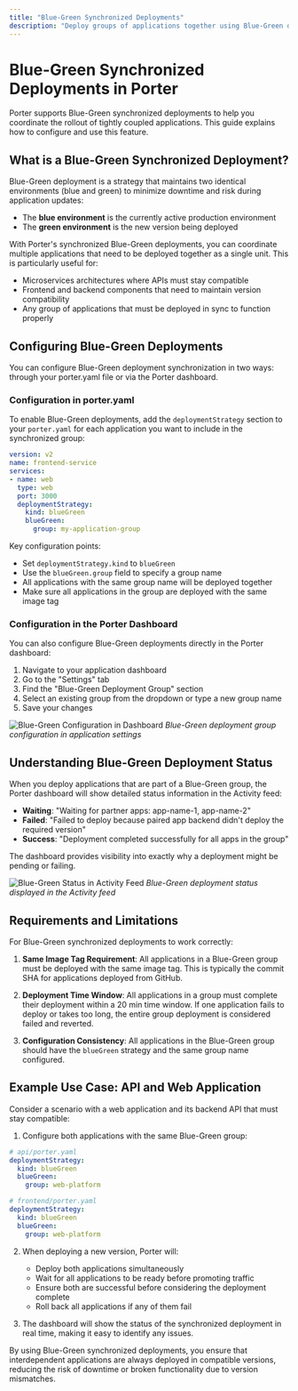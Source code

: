 ```yaml
---
title: "Blue-Green Synchronized Deployments"
description: "Deploy groups of applications together using Blue-Green deployment strategy"
---
```


# Blue-Green Synchronized Deployments in Porter

Porter supports Blue-Green synchronized deployments to help you coordinate the rollout of tightly coupled applications. This guide explains how to configure and use this feature.

## What is a Blue-Green Synchronized Deployment?

Blue-Green deployment is a strategy that maintains two identical environments (blue and green) to minimize downtime and risk during application updates:

- The **blue environment** is the currently active production environment
- The **green environment** is the new version being deployed

With Porter's synchronized Blue-Green deployments, you can coordinate multiple applications that need to be deployed together as a single unit. This is particularly useful for:

- Microservices architectures where APIs must stay compatible
- Frontend and backend components that need to maintain version compatibility
- Any group of applications that must be deployed in sync to function properly

## Configuring Blue-Green Deployments

You can configure Blue-Green deployment synchronization in two ways: through your porter.yaml file or via the Porter dashboard.

### Configuration in porter.yaml

To enable Blue-Green deployments, add the `deploymentStrategy` section to your `porter.yaml` for each application you want to include in the synchronized group:

```yaml
version: v2
name: frontend-service
services:
- name: web
  type: web
  port: 3000
  deploymentStrategy:
    kind: blueGreen
    blueGreen:
      group: my-application-group
```

Key configuration points:
- Set `deploymentStrategy.kind` to `blueGreen`
- Use the `blueGreen.group` field to specify a group name
- All applications with the same group name will be deployed together
- Make sure all applications in the group are deployed with the same image tag

### Configuration in the Porter Dashboard

You can also configure Blue-Green deployments directly in the Porter dashboard:

1. Navigate to your application dashboard
2. Go to the "Settings" tab
3. Find the "Blue-Green Deployment Group" section
4. Select an existing group from the dropdown or type a new group name
5. Save your changes

![Blue-Green Configuration in Dashboard](/images/deploying-applications/bluegreen-dashboard-configure.png)
*Blue-Green deployment group configuration in application settings*

## Understanding Blue-Green Deployment Status

When you deploy applications that are part of a Blue-Green group, the Porter dashboard will show detailed status information in the Activity feed:

- **Waiting**: "Waiting for partner apps: app-name-1, app-name-2"
- **Failed**: "Failed to deploy because paired app backend didn't deploy the required version"
- **Success**: "Deployment completed successfully for all apps in the group"

The dashboard provides visibility into exactly why a deployment might be pending or failing.

![Blue-Green Status in Activity Feed](/images/blue-green/bg-activity-feed-status.png)
*Blue-Green deployment status displayed in the Activity feed*

## Requirements and Limitations

For Blue-Green synchronized deployments to work correctly:

1. **Same Image Tag Requirement**: All applications in a Blue-Green group must be deployed with the same image tag. This is typically the commit SHA for applications deployed from GitHub.

2. **Deployment Time Window**: All applications in a group must complete their deployment within a 20 min time window. If one application fails to deploy or takes too long, the entire group deployment is considered failed and reverted.

3. **Configuration Consistency**: All applications in the Blue-Green group should have the `blueGreen` strategy and the same group name configured.

## Example Use Case: API and Web Application

Consider a scenario with a web application and its backend API that must stay compatible:

1. Configure both applications with the same Blue-Green group:

```yaml
# api/porter.yaml
deploymentStrategy:
  kind: blueGreen
  blueGreen:
    group: web-platform

# frontend/porter.yaml
deploymentStrategy:
  kind: blueGreen
  blueGreen:
    group: web-platform
```

2. When deploying a new version, Porter will:
   - Deploy both applications simultaneously
   - Wait for all applications to be ready before promoting traffic
   - Ensure both are successful before considering the deployment complete
   - Roll back all applications if any of them fail

3. The dashboard will show the status of the synchronized deployment in real time, making it easy to identify any issues.

By using Blue-Green synchronized deployments, you ensure that interdependent applications are always deployed in compatible versions, reducing the risk of downtime or broken functionality due to version mismatches.
